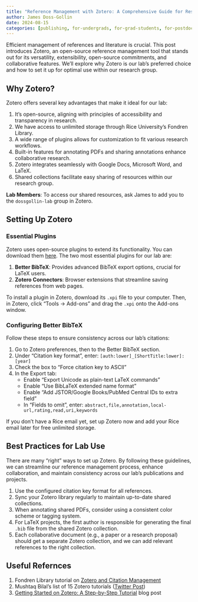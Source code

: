 ```yaml
---
title: "Reference Management with Zotero: A Comprehensive Guide for Research Lab Members"
author: James Doss-Gollin
date: 2024-08-15
categories: [publishing, for-undergrads, for-grad-students, for-postdocs]
---
```


Efficient management of references and literature is crucial.
This post introduces Zotero, an open-source reference management tool that stands out for its versatility, extensibility, open-source commitments, and collaborative features.
We'll explore why Zotero is our lab's preferred choice and how to set it up for optimal use within our research group.

## Why Zotero?

Zotero offers several key advantages that make it ideal for our lab:

1. It's open-source, aligning with principles of accessibility and transparency in research.
2. We have access to unlimited storage through Rice University's Fondren Library.
3. A wide range of plugins allows for customization to fit various research workflows.
4. Built-in features for annotating PDFs and sharing annotations enhance collaborative research.
5. Zotero integrates seamlessly with Google Docs, Microsoft Word, and LaTeX.
6. Shared collections facilitate easy sharing of resources within our research group.

::: {.callout-important}
**Lab Members**: To access our shared resources, ask James to add you to the `dossgollin-lab` group in Zotero.
:::

## Setting Up Zotero

### Essential Plugins

Zotero uses open-source plugins to extend its functionality.
You can download them [here](https://www.zotero.org/support/plugins).
The two most essential plugins for our lab are:

1. **Better BibTeX**: Provides advanced BibTeX export options, crucial for LaTeX users.
2. **Zotero Connectors**: Browser extensions that streamline saving references from web pages.

To install a plugin in Zotero, download its `.xpi` file to your computer. Then, in Zotero, click “Tools → Add-ons” and drag the `.xpi` onto the Add-ons window. 

### Configuring Better BibTeX

Follow these steps to ensure consistency across our lab's citations:

1. Go to Zotero preferences, then to the Better BibTeX section.
2. Under "Citation key format", enter: `[auth:lower]_[ShortTitle:lower]:[year]`
3. Check the box to "Force citation key to ASCII"
4. In the Export tab:
   - Enable "Export Unicode as plain-text LaTeX commands"
   - Enable "Use BibLaTeX extended name format"
   - Enable "Add JSTOR/Google Books/PubMed Central IDs to extra field"
   - In "Fields to omit", enter: `abstract,file,annotation,local-url,rating,read,uri,keywords`

::: {.callout-tip}
If you don't have a Rice email yet, set up Zotero now and add your Rice email later for free unlimited storage.
:::

## Best Practices for Lab Use

There are many "right" ways to set up Zotero.
By following these guidelines, we can streamline our reference management process, enhance collaboration, and maintain consistency across our lab's publications and projects.

1. Use the configured citation key format for all references.
2. Sync your Zotero library regularly to maintain up-to-date shared collections.
3. When annotating shared PDFs, consider using a consistent color scheme or tagging system.
4. For LaTeX projects, the first author is responsible for generating the final `.bib` file from the shared Zotero collection.
5. Each collaborative document (e.g., a paper or a research proposal) should get a separate Zotero collection, and we can add relevant references to the right collection.

## Useful Refernces

1. Fondren Library tutorial on [Zotero and Citation Management](https://fondrenlearning.blogs.rice.edu/zotero/)
1. Mushtaq Bilal's list of 15 Zotero tutorials ([Twitter Post](https://x.com/MushtaqBilalPhD/status/1611821066019827713))
1. [Getting Started on Zotero: A Step-by-Step Tutorial](https://keepwriting.beehiiv.com/p/getting-started-zotero-stepbystep-tutorial) blog post
